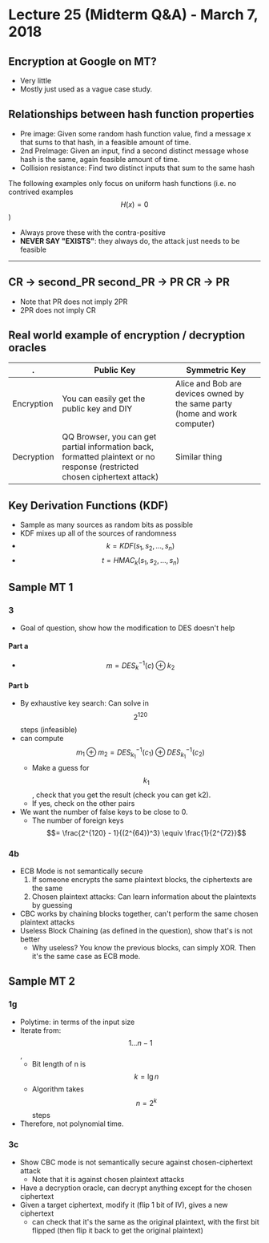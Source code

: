 # Lecture 25 (Midterm Q&A) - March 7, 2018

## Encryption at Google on MT?
- Very little
- Mostly just used as a vague case study.

## Relationships between hash function properties
- Pre image: Given some random hash function value, find a message x that sums to that hash, in a feasible amount of time.
- 2nd PreImage: Given an input, find a second distinct message whose hash is the same, again feasible amount of time.
- Collision resistance: Find two distinct inputs that sum to the same hash

The following examples only focus on uniform hash functions (i.e. no contrived examples $$H(x) = 0$$)
- Always prove these with the contra-positive
- **NEVER SAY "EXISTS"**: they always do, the attack just needs to be feasible

---------
CR -> second_PR
second_PR -> PR
CR -> PR
--------

- Note that PR does not imply 2PR
- 2PR does not imply CR

## Real world example of encryption / decryption oracles

| . | Public Key | Symmetric Key |
|-|-|-|
| Encryption | You can easily get the public key and DIY | Alice and Bob are devices owned by the same party (home and work computer) |
| Decryption | QQ Browser, you can get partial information back, formatted plaintext or no response (restricted chosen ciphertext attack) | Similar thing |

## Key Derivation Functions (KDF)
- Sample as many sources as random bits as possible
- KDF mixes up all of the sources of randomness
- $$k = KDF(s_1, s_2, \ldots, s_n)$$
- $$t = HMAC_k(s_1, s_2, \ldots, s_n)$$

## Sample MT 1

### 3
- Goal of question, show how the modification to DES doesn't help

#### Part a
- $$m = DES_k^{-1}(c) \oplus k_2$$

#### Part b
- By exhaustive key search: Can solve in $$2^{120}$$ steps (infeasible)
- can compute $$m_1 \oplus m_2 = DES_{k_1}^{-1}(c_1) \oplus DES_{k_1}^{-1}(c_2)$$
  - Make a guess for $$k_1$$, check that you get the result (check you can get k2).
  - If yes, check on the other pairs
- We want the number of false keys to be close to 0.
  - The number of foreign keys $$= \frac{2^{120} - 1}{(2^{64})^3} \equiv \frac{1}{2^{72}}$$

### 4b
- ECB Mode is not semantically secure
  1. If someone encrypts the same plaintext blocks, the ciphertexts are the same
  2. Chosen plaintext attacks: Can learn information about the plaintexts by guessing
- CBC works by chaining blocks together, can't perform the same chosen plaintext attacks
- Useless Block Chaining (as defined in the question), show that's is not better
  - Why useless? You know the previous blocks, can simply XOR. Then it's the same case as ECB mode.

## Sample MT 2

### 1g
- Polytime: in terms of the input size
- Iterate from: $$1 \ldots n-1$$,
  - Bit length of n is $$k = \lg{n}$$
  - Algorithm takes $$n = 2^k$$ steps
- Therefore, not polynomial time.

### 3c
- Show CBC mode is not semantically secure against chosen-ciphertext attack
  - Note that it is against chosen plaintext attacks
- Have a decryption oracle, can decrypt anything except for the chosen ciphertext
- Given a target ciphertext, modify it (flip 1 bit of IV), gives a new ciphertext
  - can check that it's the same as the original plaintext, with the first bit flipped (then flip it back to get the original plaintext)
